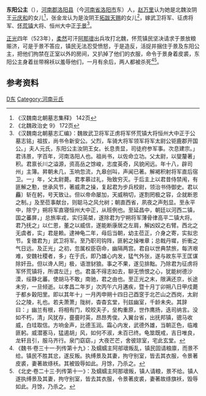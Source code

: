 {{東亞女性歷史人物
| 名稱=东阳公主
| 身份=[[北魏|北魏]]公主
| 畫像=
| 說明=
| 姓=元
| 名=
| 封爵=[[公主|公主]]
| 位號=
| 封號=东阳公主
| 出生年=
| 逝世年=523年
| 諡號=
| 墳墓=
| 父親=元庆和
| 同胞兄弟=
| 母親=
|}}
'''东阳公主'''（{{bd|？||523年||}}），[[河南郡|河南郡]][[洛阳县|洛阳县]]（今[[河南省|河南省]][[洛阳市|洛阳市]]东）人，[[赵万里|赵万里]]认为她是北魏汝阴王[[元庆和|元庆和]]的女儿<ref>《汉魏南北朝墓志集释》 142页</ref>，张金龙认为是汝阴王[[拓跋天赐|拓跋天赐]]的女儿<ref>《北魏政治史 9》 172页</ref>，嫁武卫将军、征虏将军、[[怀荒镇|怀荒镇]]大将、恒州大中正[[于景|于景]]<ref>《汉魏南北朝墓志汇编》：魏故武卫将军正虏将军怀荒镇大将恒州大中正于公墓志铭」祖拔，尚书令新安公。父烈，车骑大将军领军将军太尉公钜鹿郡开国公。」夫人元氏，东阳公主汝阴王女。长息贵显，司徒府参军事。次息建宗。」君讳景，字百年，河南洛阳人也。祖尚书，以佐命立功。父太尉，以燮釐著」积。君禀长川之溢源，资高岳之馀峻，志度英奇，风貌闲远。年十八，辟司州」主簿。昇朝未几，玉响忽流，九皋创叫，声闻已著。解褐积射将军直后宿卫。一」年，父太尉薨。君孝慕过礼，殆致穷灭。于后主上以君昔侍禁闱，有匪解之懃，世承风节，著威肃之操，复起君为步兵校尉，领治书侍御史。君以麤〕斩在躬，号天致让。但以帝命屡加，天威稍切，遂割罔极之容，企就断恩之制。」及至莅事献台，则聪马之风允树；朝直西省，夙夜之声剋显。至永平中，除宁」朔将军直寝恒州大中正，从班例也。至延昌中，朝廷以河西二镇，国之蕃屏，」总旅率戎，实归英桀，遂除君为宁朔将军薄骨律高平二镇大将。君乃抚之」以仁恩，董之以威信，遂能断康居之左肩，解凶奴之右臂。西北之无虞者，实」君是赖。逮神龟二年，母后当朝，幼主莅正，介身之寄，实拟忠节。复徵君为」武卫将军。至乃职司钩阵，匪躬之操唯章；总戟丹墀，折衝之气日远。及正光」之初，忽属权臣窃命，幽隔两宫。君自以世典禁旅，每济艰难，安魏社稷者，多」在于氏，即乃雄心内发，猛气外张，遂与故东平王匡谋除奸丑。但以谗人罔」极，语泄豺狼。事之不果，遂见排黜。乃除君为征虏将军怀荒镇将，所谓左迁」也。君虽不得志如去，聊无愤恨之心，犹能树德沙漠，绥静北蕃。使胡马不敢」南驰，君之由也。至正光之末，限满还京，长途未穷，一旦倾逝。以孝昌二年岁」次丙午六月遘疾，暨十月丁卯朔八日甲戍薨于都乡穀阳里。即以其年十」一月丙申朔十四日己酉窆于北芒山之西岗，太尉公之陵，礼也。若夫萧萧」陇树，杳杳玄堂，刊兹幽室，千龄未央。其辞曰：」幽兰有根，将相有门，皎皎夫子，垒构重原，世作鹰扬，迭司纳言。没如不朽，清」风犹存，亹亹时英，昂昂秀俊。入翼台省，出抚邦镇，骢马收威，白珪取信。方响金声，比德玉润。霜心内发，武德外雄，当朝正色，临难匪躬。威潜塞马，猛遏胡」风，如何不淑，未百已终。龟筮既戒，吉日唯良，龙轩且引，服马齐行。泉门窈窈，」大夜芒芒，舍彼琼室，宅此玄堂。</ref>。

[[正光|正光]]四年（523年），[[柔然|柔然]]可汗[[阿那瓌|阿那瓌]]出兵攻打北魏，怀荒镇民坚决请求于景放粮赈济，可是于景不答应，镇民无法忍受愤怒，于是造反，活捉并捆住于景及东阳公主，把他们拘禁在正室以外的房间，又扒掉了他们的衣服，命令于景身着皮裘，东阳公主身着丝带棉袄以羞辱他们，一月有余后，两人都被杀死<ref>《魏书·卷三十一·列传第十九》：及蠕蠕主阿郍瓌叛乱，镇民固请粮廪，而景不给。镇民不胜其忿，遂反叛。执缚景及其妻，拘守别室，皆去其衣服，令景著皮裘，妻著故绦袄。其被毁辱如此。月馀，乃杀之。</ref><ref>《北史·卷二十三·列传第十一》：及蠕蠕主阿那瓌叛，镇人请粮，景不给。镇人遂执缚景及其妻，拘守别室，皆去其衣服，令景著皮裘，妻著故绦旗袄，毁辱如此。月馀，乃杀之。</ref>。

==参考资料==
{{reflist}}

[[Category:北魏公主|D东]]
[[Category:河南元氏|Category:河南元氏]]